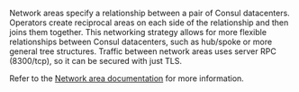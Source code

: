 Network areas specify a relationship between a pair of Consul datacenters. Operators create reciprocal areas on each side of the relationship and then joins them together. This networking strategy allows for more flexible relationships between Consul datacenters, such as hub/spoke or more general tree structures. Traffic between network areas uses server RPC (8300/tcp), so it can be secured with just TLS.

Refer to the [Network area documentation](/consul/docs/link/network-area) for more information.